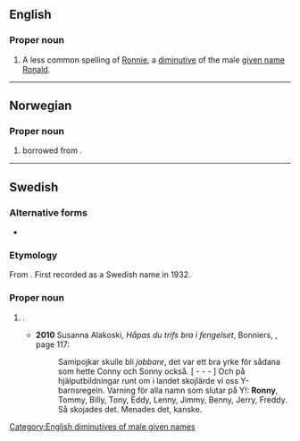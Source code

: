 ==English==

===Proper noun===
{{en-proper noun}}

# A less common spelling of [[Ronnie]], a [[diminutive]] of the male [[given name]] [[Ronald]].

[[Category:English diminutives of male given names]]

----

==Norwegian==

===Proper noun===
{{head|no|proper noun}}

# {{given name|male|lang=no}} borrowed from {{etyl|en|no}}.

----

==Swedish==

===Alternative forms===
* {{l|sv|Ronnie}}

===Etymology===
From {{etyl|en|sv}} {{m|en|Ronny}}. First recorded as a Swedish name in 1932.

===Proper noun===
{{head|sv|proper noun}}

# {{given name|male|lang=sv}}.
#* '''2010''' Susanna Alakoski, ''Håpas du trifs bra i fengelset'', Bonniers, {{ISBN|9789100124359}}, page 117:
#*: Samipojkar skulle bli ''jobbare'', det var ett bra yrke för sådana som hette Conny och Sonny också. [ - - - ] Och på hjälputbildningar runt om i landet skojlärde vi oss Y-barnsregeln. Varning för alla namn som slutar på Y!: '''Ronny''', Tommy, Billy, Tony, Eddy, Lenny, Jimmy, Benny, Jerry, Freddy.
#*: Så skojades det. Menades det, kanske.